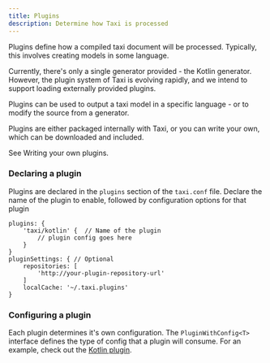 ```yaml
---
title: Plugins
description: Determine how Taxi is processed
---
```



Plugins define how a compiled taxi document will be processed.  Typically, this involves creating models in some language.

<Hint>
Currently, there's only a single generator provided - the Kotlin generator.  However, the plugin system of Taxi is evolving rapidly, and we intend to support loading externally provided plugins.
</Hint>

Plugins can be used to output a taxi model in a specific language - or to modify the source from a generator.

Plugins are either packaged internally with Taxi, or you can write your own, which can be downloaded and included.

See <Link to="../writing-your-own-plugins">Writing your own plugins</Link>.

### Declaring a plugin

Plugins are declared in the `plugins` section of the `taxi.conf` file.  Declare the name of the plugin to enable, followed by configuration options for that plugin

```text
plugins: {
    'taxi/kotlin' {  // Name of the plugin
        // plugin config goes here
    }
}
pluginSettings: { // Optional
    repositories: [
        'http://your-plugin-repository-url'
    ]
    localCache: '~/.taxi.plugins'
}
```

### Configuring a plugin

Each plugin determines it's own configuration.  The `PluginWithConfig<T>` interface defines the type of config that a plugin will consume.  For an example, check out the [Kotlin plugin](https://gitlab.com/taxi-lang/taxi-lang/-/blob/develop/taxi-cli/src/main/java/lang/taxi/cli/plugins/internal/KotlinPlugin.kt).
